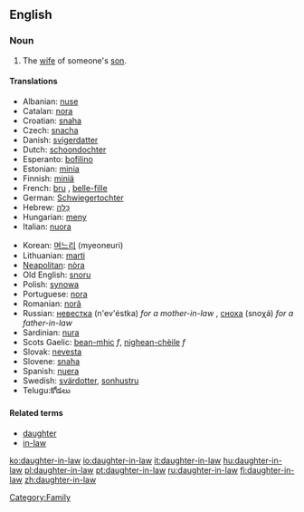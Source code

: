 ==English==
===Noun===
{{en-noun|sg=[[daughter]]-[[in-law]]|pl=daughters-in-law}}

# The [[wife]] of someone's [[son]].

====Translations====
{{top}}
*Albanian: [[nuse]] {{f}}
*Catalan: [[nora]] {{f}}
*Croatian: [[snaha]] {{f}}
*Czech: [[snacha]] {{f}}
*Danish: [[svigerdatter]]
*Dutch: [[schoondochter]] {{f}}
*Esperanto: [[bofilino]]
*Estonian: [[minia]]
*Finnish: [[miniä]]
*French: [[bru#French|bru]] {{f}}, [[belle-fille]] {{f}}
*German: [[Schwiegertochter]] {{f}}
*Hebrew: [[כַּלָּה]] {{f}}
*Hungarian: [[meny]]
*Italian: [[nuora]] {{f}}
{{mid}}
*Korean: [[며느리]] (myeoneuri)
*Lithuanian: [[marti]]
*[[Neapolitan]]: [[nòra]] {{f}}
*Old English: [[snoru]] {{f}}
*Polish: [[synowa]] {{f}}
*Portuguese: [[nora]] {{f}}
*Romanian: [[noră]] {{f}}
*Russian: [[невестка]] (n'ev'éstka) ''for a mother-in-law'' {{f}}, [[сноха]] (snoχá) ''for a father-in-law'' {{f}}
*Sardinian: [[nura]] {{f}}
*Scots Gaelic: [[bean-mhic]] ''f'', [[nighean-chèile]] ''f''
*Slovak: [[nevesta]] {{f}}
*Slovene: [[snaha]] {{f}}
*Spanish: [[nuera]] {{f}}
*Swedish: [[svärdotter]], [[sonhustru]]
*Telugu:కోడలు
{{bottom}}

====Related terms====
*[[daughter]]
*[[in-law]]

[[Category:Family]]

[[ko:daughter-in-law]]
[[io:daughter-in-law]]
[[it:daughter-in-law]]
[[hu:daughter-in-law]]
[[pl:daughter-in-law]]
[[pt:daughter-in-law]]
[[ru:daughter-in-law]]
[[fi:daughter-in-law]]
[[zh:daughter-in-law]]